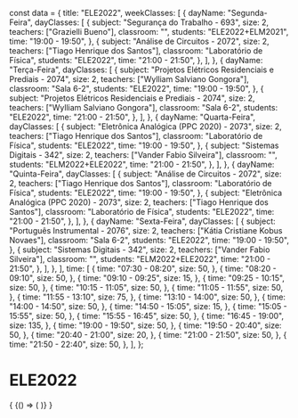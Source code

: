 const data = {
  title: "ELE2022",
  weekClasses: [
    {
      dayName: "Segunda-Feira",
      dayClasses: [
        {
          subject: "Segurança do Trabalho - 693",
          size: 2,
          teachers: ["Grazielli Bueno"],
          classroom: "",
          students: "ELE2022+ELM2021",
          time: "19:00 - 19:50",
        },
        {
          subject: "Análise de Circuitos - 2072",
          size: 2,
          teachers: ["Tiago Henrique dos Santos"],
          classroom: "Laboratório de Física",
          students: "ELE2022",
          time: "21:00 - 21:50",
        },
      ],
    },
    {
      dayName: "Terça-Feira",
      dayClasses: [
        {
          subject: "Projetos Elétricos Residenciais e Prediais - 2074",
          size: 2,
          teachers: ["Wylliam Salviano Gongora"],
          classroom: "Sala 6-2",
          students: "ELE2022",
          time: "19:00 - 19:50",
        },
        {
          subject: "Projetos Elétricos Residenciais e Prediais - 2074",
          size: 2,
          teachers: ["Wylliam Salviano Gongora"],
          classroom: "Sala 6-2",
          students: "ELE2022",
          time: "21:00 - 21:50",
        },
      ],
    },
    {
      dayName: "Quarta-Feira",
      dayClasses: [
        {
          subject: "Eletrônica Analógica (PPC 2020) - 2073",
          size: 2,
          teachers: ["Tiago Henrique dos Santos"],
          classroom: "Laboratório de Física",
          students: "ELE2022",
          time: "19:00 - 19:50",
        },
        {
          subject: "Sistemas Digitais - 342",
          size: 2,
          teachers: ["Vander Fabio Silveira"],
          classroom: "",
          students: "ELM2022+ELE2022",
          time: "21:00 - 21:50",
        },
      ],
    },
    {
      dayName: "Quinta-Feira",
      dayClasses: [
        {
          subject: "Análise de Circuitos - 2072",
          size: 2,
          teachers: ["Tiago Henrique dos Santos"],
          classroom: "Laboratório de Física",
          students: "ELE2022",
          time: "19:00 - 19:50",
        },
        {
          subject: "Eletrônica Analógica (PPC 2020) - 2073",
          size: 2,
          teachers: ["Tiago Henrique dos Santos"],
          classroom: "Laboratório de Física",
          students: "ELE2022",
          time: "21:00 - 21:50",
        },
      ],
    },
    {
      dayName: "Sexta-Feira",
      dayClasses: [
        {
          subject: "Português Instrumental - 2076",
          size: 2,
          teachers: ["Kátia Cristiane Kobus Novaes"],
          classroom: "Sala 6-2",
          students: "ELE2022",
          time: "19:00 - 19:50",
        },
        {
          subject: "Sistemas Digitais - 342",
          size: 2,
          teachers: ["Vander Fabio Silveira"],
          classroom: "",
          students: "ELM2022+ELE2022",
          time: "21:00 - 21:50",
        },
      ],
    },
  ],
  time: [
    {
      time: "07:30 - 08:20",
      size: 50,
    },
    {
      time: "08:20 - 09:10",
      size: 50,
    },
    {
      time: "09:10 - 09:25",
      size: 15,
    },
    {
      time: "09:25 - 10:15",
      size: 50,
    },
    {
      time: "10:15 - 11:05",
      size: 50,
    },
    {
      time: "11:05 - 11:55",
      size: 50,
    },
    {
      time: "11:55 - 13:10",
      size: 75,
    },
    {
      time: "13:10 - 14:00",
      size: 50,
    },
    {
      time: "14:00 - 14:50",
      size: 50,
    },
    {
      time: "14:50 - 15:05",
      size: 15,
    },
    {
      time: "15:05 - 15:55",
      size: 50,
    },
    {
      time: "15:55 - 16:45",
      size: 50,
    },
    {
      time: "16:45 - 19:00",
      size: 135,
    },
    {
      time: "19:00 - 19:50",
      size: 50,
    },
    {
      time: "19:50 - 20:40",
      size: 50,
    },
    {
      time: "20:40 - 21:00",
      size: 20,
    },
    {
      time: "21:00 - 21:50",
      size: 50,
    },
    {
      time: "21:50 - 22:40",
      size: 50,
    },
  ],
};

# ELE2022

<div>
  {
    <BrowserOnly>
      {() => (
        <Grid
          title={data.title}
          weekClasses={data.weekClasses}
          time={data.time}
        />
      )}
    </BrowserOnly>
  }
</div>
